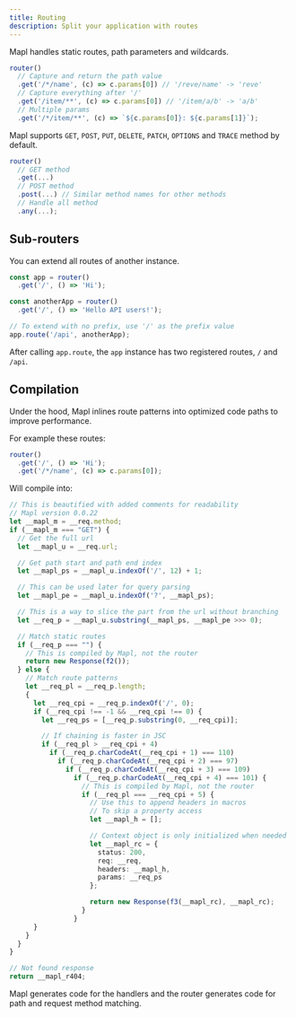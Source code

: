 ```yaml
---
title: Routing
description: Split your application with routes
---
```


Mapl handles static routes, path parameters and wildcards.
```ts
router()
  // Capture and return the path value
  .get('/*/name', (c) => c.params[0]) // '/reve/name' -> 'reve'
  // Capture everything after '/'
  .get('/item/**', (c) => c.params[0]) // '/item/a/b' -> 'a/b'
  // Multiple params
  .get('/*/item/**', (c) => `${c.params[0]}: ${c.params[1]}`);
```

Mapl supports `GET`, `POST`, `PUT`, `DELETE`, `PATCH`, `OPTIONS` and `TRACE` method by default.
```ts
router()
  // GET method
  .get(...)
  // POST method
  .post(...) // Similar method names for other methods
  // Handle all method
  .any(...);
```

## Sub-routers
You can extend all routes of another instance.
```ts
const app = router()
  .get('/', () => 'Hi');

const anotherApp = router()
  .get('/', () => 'Hello API users!');

// To extend with no prefix, use '/' as the prefix value
app.route('/api', anotherApp);
```

After calling `app.route`, the `app` instance has two registered routes, `/` and `/api`.

## Compilation
Under the hood, Mapl inlines route patterns into optimized code paths to improve performance.

For example these routes:
```ts
router()
  .get('/', () => 'Hi');
  .get('/*/name', (c) => c.params[0]);
```

Will compile into:
```ts
// This is beautified with added comments for readability
// Mapl version 0.0.22
let __mapl_m = __req.method;
if (__mapl_m === "GET") {
  // Get the full url
  let __mapl_u = __req.url;

  // Get path start and path end index
  let __mapl_ps = __mapl_u.indexOf('/', 12) + 1;

  // This can be used later for query parsing
  let __mapl_pe = __mapl_u.indexOf('?', __mapl_ps);

  // This is a way to slice the part from the url without branching
  let __req_p = __mapl_u.substring(__mapl_ps, __mapl_pe >>> 0);

  // Match static routes
  if (__req_p === "") {
    // This is compiled by Mapl, not the router
    return new Response(f2());
  } else {
    // Match route patterns
    let __req_pl = __req_p.length;
    {
      let __req_cpi = __req_p.indexOf('/', 0);
      if (__req_cpi !== -1 && __req_cpi !== 0) {
        let __req_ps = [__req_p.substring(0, __req_cpi)];

        // If chaining is faster in JSC
        if (__req_pl > __req_cpi + 4)
          if (__req_p.charCodeAt(__req_cpi + 1) === 110)
            if (__req_p.charCodeAt(__req_cpi + 2) === 97)
              if (__req_p.charCodeAt(__req_cpi + 3) === 109)
                if (__req_p.charCodeAt(__req_cpi + 4) === 101) {
                  // This is compiled by Mapl, not the router
                  if (__req_pl === __req_cpi + 5) {
                    // Use this to append headers in macros
                    // To skip a property access
                    let __mapl_h = [];

                    // Context object is only initialized when needed
                    let __mapl_rc = {
                      status: 200,
                      req: __req,
                      headers: __mapl_h,
                      params: __req_ps
                    };

                    return new Response(f3(__mapl_rc), __mapl_rc);
                  }
                }
      }
    }
  }
}

// Not found response
return __mapl_r404;
```

Mapl generates code for the handlers and the router generates
code for path and request method matching.
